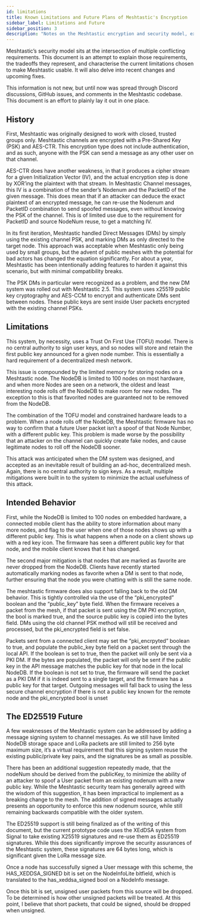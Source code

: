 ```yaml
---
id: limitations
title: Known Limitations and Future Plans of Meshtastic's Encryption
sidebar_label: Limitations and Future
sidebar_position: 3
description: "Notes on the Meshtastic encryption and security model, exploring the known limitations that result from the various requirements of the project, and discussing some future plans."
---
```



Meshtastic’s security model sits at the intersection of multiple conflicting requirements. This document is an attempt to explain those requirements, the tradeoffs they represent, and characterise the current limitations chosen to make Meshtastic usable. It will also delve into recent changes and upcoming fixes.

This information is not new, but until now was spread through Discord discussions, GitHub issues, and comments in the Meshtastic codebase. This document is an effort to plainly lay it out in one place.

## History

First, Meshtastic was originally designed to work with closed, trusted groups only. Meshtastic channels are encrypted with a Pre-Shared Key (PSK) and AES-CTR. This encryption type does not include authentication, and as such, anyone with the PSK can send a message as any other user on that channel.

AES-CTR does have another weakness, in that it produces a cipher stream for a given Initialization Vector (IV), and the actual encryption step is done by XOR’ing the plaintext with that stream. In Meshtastic Channel messages, this IV is a combination of the sender’s Nodenum and the PacketID of the given message. This does mean that if an attacker can deduce the exact plaintext of an encrypted message, he can re-use the Nodenum and PacketID combination to send spoofed messages, even without knowing the PSK of the channel. This is of limited use due to the requirement for PacketID and source NodeNum reuse, to get a matching IV.

In its first iteration, Meshtastic handled Direct Messages (DMs) by simply using the existing channel PSK, and marking DMs as only directed to the target node. This approach was acceptable when Meshtastic only being used by small groups, but the advent of public meshes with the potential for bad actors has changed the equation significantly. For about a year, Meshtastic has been intentionally adding features to harden it against this scenario, but with minimal compatibility breaks.

The PSK DMs in particular were recognized as a problem, and the new DM system was rolled out with Meshtastic 2.5. This system uses x25519 public key cryptography and AES-CCM to encrypt and authenticate DMs sent between nodes. These public keys are sent inside User packets encrypted with the existing channel PSKs.

## Limitations

This system, by necessity, uses a Trust On First Use (TOFU) model. There is no central authority to sign user keys, and so nodes will store and retain the first public key announced for a given node number. This is essentially a hard requirement of a decentralized mesh network.

This issue is compounded by the limited memory for storing nodes on a Meshtastic node. The NodeDB is limited to 100 nodes on most hardware, and when more Nodes are seen on a network, the oldest and least interesting node rolls off the NodeDB to make room for new nodes. The exception to this is that favorited nodes are guaranteed not to be removed from the NodeDB.

The combination of the TOFU model and constrained hardware leads to a problem. When a node rolls off the NodeDB, the Meshtastic firmware has no way to confirm that a future User packet isn’t a spoof of that Node Number, with a different public key. This problem is made worse by the possibility that an attacker on the channel can quickly create fake nodes, and cause legitimate nodes to roll off the NodeDB sooner.

This attack was anticipated when the DM system was designed, and accepted as an inevitable result of building an ad-hoc, decentralized mesh. Again, there is no central authority to sign keys. As a result, multiple mitigations were built in to the system to minimize the actual usefulness of this attack.

## Intended Behavior

First, while the NodeDB is limited to 100 nodes on embedded hardware, a connected mobile client has the ability to store information about many more nodes, and flag to the user when one of those nodes shows up with a different public key. This is what happens when a node on a client shows up with a red key icon. The firmware has seen a different public key for that node, and the mobile client knows that it has changed.

The second major mitigation is that nodes that are marked as favorite are never dropped from the NodeDB. Clients have recently started automatically marking nodes as favorite when a DM is sent to that node, further ensuring that the node you were chatting with is still the same node.

The meshtastic firmware does also support falling back to the old DM behavior. This is tightly controlled via the use of the “pki_encrypted” boolean and the “public_key” byte field. When the firmware receives a packet from the mesh, if that packet is sent using the DM PKI encryption, the bool is marked true, and the source public key is copied into the bytes field. DMs using the old channel PSK method will still be received and processed, but the pki_encrypted field is set false.

Packets sent from a connected client may set the “pki_encrpyted” boolean to true, and populate the public_key byte field on a packet sent through the local API. If the boolean is set to true, then the packet will only be sent via a PKI DM. If the bytes are populated, the packet will only be sent if the public key in the API message matches the public key for that node in the local NodeDB. If the boolean is not set to true, the firmware will send the packet as a PKI DM if it is indeed sent to a single target, and the firmware has a public key for that target. Outgoing messages will fall back to using the less secure channel encryption if there is not a public key known for the remote node and the pki_encrypted bool is unset


## The ED25519 Future

A few weaknesses of the Meshtastic system can be addressed by adding a message signing system to channel messages. As we still have limited NodeDB storage space and LoRa packets are still limited to 256 byte maximum size, it’s a virtual requirement that this signing system reuse the existing public/private key pairs, and the signatures be as small as possible.

There has been an additional suggestion repeatedly made, that the nodeNum should be derived from the publicKey, to minimize the ability of an attacker to spoof a User packet from an existing nodenum with a new public key. While the Meshtastic security team has generally agreed with the wisdom of this suggestion, it has been impractical to implement as a breaking change to the mesh. The addition of signed messages actually presents an opportunity to enforce this new nodenum source, while still remaining backwards compatible with the older system. 

The ED25519 support is still being finalized as of the writing of this document, but the current prototype code uses the XEdDSA system from Signal to take existing X25519 signatures and re-use them as ED25519 signatures. While this does significantly improve the security assurances of the Meshtastic system, these signatures are 64 bytes long, which is significant given the LoRa message size.

Once a node has successfully signed a User message with this scheme, the HAS_XEDDSA_SIGNED bit is set on the NodeInfoLite bitfield, which is translated to the has_xeddsa_signed bool on a NodeInfo message.

Once this bit is set, unsigned user packets from this source will be dropped. To be determined is how other unsigned packets will be treated. At this point, I believe that short packets, that could be signed, should be dropped when unsigned.
